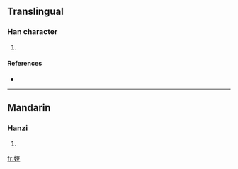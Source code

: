 ==Translingual==

===Han character===
{{Han char|rn=38|rad=女|as=07|sn=10|four=|canj=女十口山 (VJRU)}}

# {{defn|Han|sort=女07}}

====References====
* {{Han ref|kx=0262.100|dkj=06298|hdz=21049.140|uh=5A14|ud=23060}}

----

==Mandarin==

===Hanzi===
{{cmn-hanzi|pin=[[kè]] ([[ke4]])|wg=k'o<sup>4</sup>}}

# {{defn|Mandarin|sort=女07}}

[[fr:娔]]